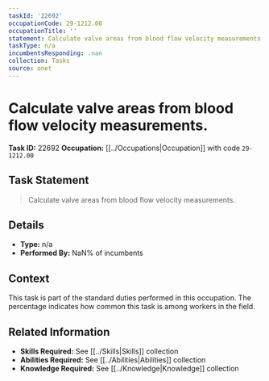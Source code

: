 ```yaml
---
taskId: '22692'
occupationCode: 29-1212.00
occupationTitle: ''
statement: Calculate valve areas from blood flow velocity measurements.
taskType: n/a
incumbentsResponding: .nan
collection: Tasks
source: onet
---
```

# Calculate valve areas from blood flow velocity measurements.

**Task ID:** 22692
**Occupation:** [[../Occupations|Occupation]] with code `29-1212.00`

## Task Statement

> Calculate valve areas from blood flow velocity measurements.

## Details

- **Type:** n/a
- **Performed By:** NaN% of incumbents

## Context

This task is part of the standard duties performed in this occupation. The percentage indicates how common this task is among workers in the field.

## Related Information

- **Skills Required:** See [[../Skills|Skills]] collection
- **Abilities Required:** See [[../Abilities|Abilities]] collection
- **Knowledge Required:** See [[../Knowledge|Knowledge]] collection
